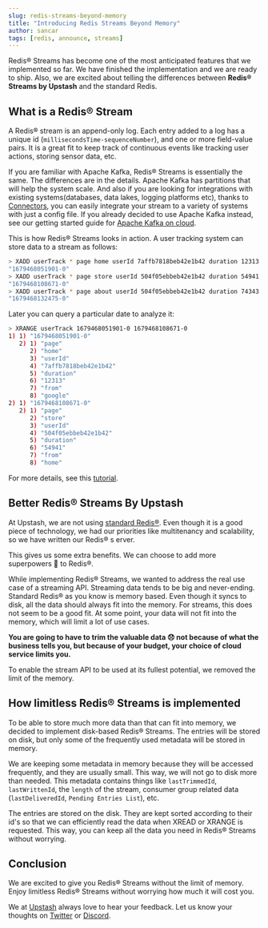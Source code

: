 ```yaml
---
slug: redis-streams-beyond-memory
title: "Introducing Redis Streams Beyond Memory"
author: sancar
tags: [redis, announce, streams]
---
```


Redis® Streams has become one of the most anticipated features that we implemented so far.
We have finished the implementation and we are ready to ship. Also, we are excited about telling the differences between
**Redis® Streams by Upstash** and the standard Redis.

## What is a Redis® Stream

A Redis® stream is an append-only log. Each entry added to a log has a unique id (`millisecondsTime-sequenceNumber`), and
one or more field-value pairs. It is a great fit to keep track of continuous events like
tracking user actions, storing sensor data, etc.

If you are familiar with Apache Kafka, Redis® Streams is essentially the same. The differences are in the details.
Apache Kafka has partitions that will help the system scale. And also if you are looking for integrations
with existing systems(databases, data lakes, logging platforms etc), thanks to [Connectors](http://localhost:3000/blog/kafka-connectors), you can
easily integrate your stream to a variety of systems with just a config file.
If you already decided to use Apache Kafka instead, see our getting started guide for [Apache Kafka on cloud](https://docs.upstash.com/kafka).

This is how Redis® Streams looks in action. A user tracking system can store data to a stream as follows:

```bash
> XADD userTrack * page home userId 7affb7818beb42e1b42 duration 12313 from google
"1679468051901-0"
> XADD userTrack * page store userId 504f05ebbeb42e1b42 duration 54941 from home
"1679468108671-0"
> XADD userTrack * page about userId 504f05ebbeb42e1b42 duration 74343 from home
"1679468132475-0"
```

Later you can query a particular date to analyze it:

```bash
> XRANGE userTrack 1679468051901-0 1679468108671-0
1) 1) "1679468051901-0"
   2) 1) "page"
      2) "home"
      3) "userId"
      4) "7affb7818beb42e1b42"
      5) "duration"
      6) "12313"
      7) "from"
      8) "google"
2) 1) "1679468108671-0"
   2) 1) "page"
      2) "store"
      3) "userId"
      4) "504f05ebbeb42e1b42"
      5) "duration"
      6) "54941"
      7) "from"
      8) "home"
```

For more details, see this [tutorial](https://redis.io/docs/data-types/streams-tutorial/).

## Better Redis® Streams By Upstash

At Upstash, we are not using [standard Redis®](https://github.com/redis/redis). Even though it is a good piece of technology,
we had our priorities like multitenancy and scalability, so we have written our Redis® s erver.

This gives us some extra benefits. We can choose to add more superpowers 🦸 to Redis®.

While implementing Redis® Streams, we wanted to address the real use case of a streaming API. Streaming data tends to be big and never-ending.
Standard Redis® as you know is memory based. Even though it syncs to disk, all the data should always fit into the memory.
For streams, this does not seem to be a good fit. At some point, your data will not fit into the memory, which will limit a lot of use cases.

**You are going to have to trim the valuable data 😞 not because of what the business tells you, but because of your budget, your choice of cloud service limits you.**

To enable the stream API to be used at its fullest potential, we removed the limit of the memory.

## How limitless Redis® Streams is implemented

To be able to store much more data than that can fit into memory, we decided to implement disk-based Redis® Streams.
The entries will be stored on disk, but only some of the frequently used metadata will be stored in memory.

We are keeping some metadata in memory because they will be accessed frequently, and they are usually small.
This way, we will not go to disk more than needed. This metadata contains things like `lastTrimmedId`, `lastWrittenId`, the `length` of the stream,
consumer group related data (`lastDeliveredId`, `Pending Entries List`), etc.

The entries are stored on the disk. They are kept sorted according to their id's so that we can efficiently read the data when
XREAD or XRANGE is requested. This way, you can keep all the data you need in Redis® Streams without worrying.

## Conclusion

We are excited to give you Redis® Streams without the limit of memory.
Enjoy limitless Redis® Streams without worrying how much it will cost you.

We at [Upstash](https://upstash.com/) always love to hear your feedback. Let us know your thoughts on [Twitter](https://twitter.com/upstash) or [Discord](https://discord.gg/w9SenAtbme).
